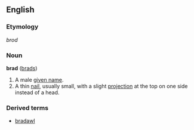 ==English==

===Etymology===
{{OE.}} ''brod''

===Noun===
'''brad'''  ([[brads]])
# A male [[given name]].
# A thin [[nail]], usually small, with a slight [[projection]] at the top on one side instead of a head.
 
===Derived terms===
*[[bradawl]]